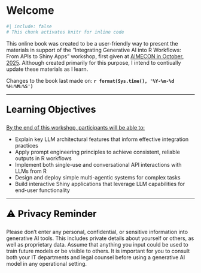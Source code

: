 # Welcome {.unnumbered}

```r
#| include: false
# This chunk activates knitr for inline code
```

This online book was created to be a user-friendly way to present the materials in support of the "Integrating Generative AI into R Workflows: From APIs to Shiny Apps" workshop, first given at [AIMECON in October, 2025](https://www.xcdsystem.com/ncme/program/4HfWHuL/index.cfm){target="_blank"}.
Although created primarily for this purpose, I intend to contiually update these materials as I learn.

Changes to the book last made on: **`r format(Sys.time(), '%Y-%m-%d %H:%M:%S')`**

---

<div style="font-size: 1.75em; font-weight: bold; margin-top: 1em; color: black;">
Learning Objectives
</div>

[By the end of this workshop, participants will be able to:]{.underline}

-	Explain key LLM architectural features that inform effective integration practices
-	Apply prompt engineering principles to achieve consistent, reliable outputs in R workflows
-	Implement both single-use and conversational API interactions with LLMs from R
-	Design and deploy simple multi-agentic systems for complex tasks
-	Build interactive Shiny applications that leverage LLM capabilities for end-user functionality

---

<div style="font-size: 1.75em; font-weight: bold; margin-top: 1em; color: black;">
⚠️ Privacy Reminder
</div>

Please don’t enter any personal, confidential, or sensitive information into generative AI tools. This includes private details about yourself or others, as well as proprietary data. Assume that anything you input could be used to train future models or be visible to others. It is important for you to consult both your IT departments and legal counsel before using a generative AI model in any operational setting.
